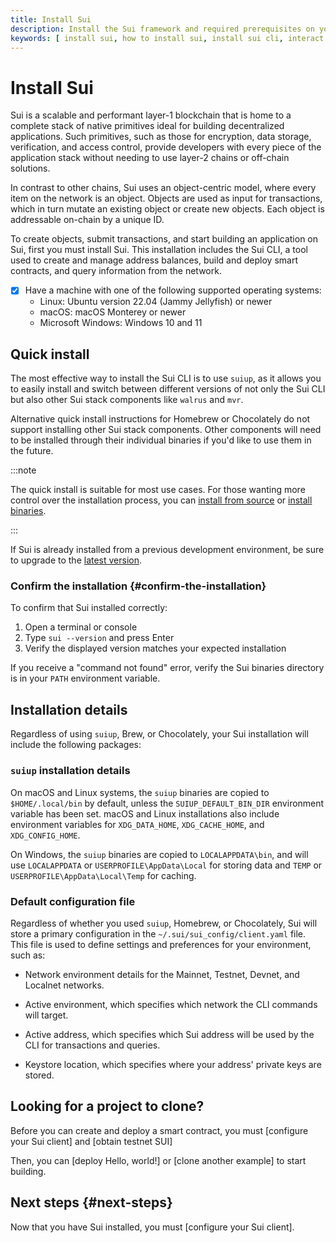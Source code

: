 ```yaml
---
title: Install Sui
description: Install the Sui framework and required prerequisites on your system, including the Sui command line interface to interact with the Sui network.
keywords: [ install sui, how to install sui, install sui cli, interact with sui networks, connect to sui networks, sui command line interface ]
---
```


# Install Sui

Sui is a scalable and performant layer-1 blockchain that is home to a complete stack of native primitives ideal for building decentralized applications. Such primitives, such as those for encryption, data storage, verification, and access control, provide developers with every piece of the application stack without needing to use layer-2 chains or off-chain solutions. 

In contrast to other chains, Sui uses an object-centric model, where every item on the network is an object. Objects are used as input for transactions, which in turn mutate an existing object or create new objects. Each object is addressable on-chain by a unique ID.

To create objects, submit transactions, and start building an application on Sui, first you must install Sui. This installation includes the Sui CLI, a tool used to create and manage address balances, build and deploy smart contracts, and query information from the network. 

<Tabs className="tabsHeadingCentered--small">
<TabItem value="prereq" label="Prerequisites">

- [x] Have a machine with one of the following supported operating systems:
    - Linux: Ubuntu version 22.04 (Jammy Jellyfish) or newer
    - macOS: macOS Monterey or newer
    - Microsoft Windows: Windows 10 and 11

</TabItem>
</Tabs>

## Quick install 

The most effective way to install the Sui CLI is to use `suiup`, as it allows you to easily install and switch between different versions of not only the Sui CLI but also other Sui stack components like `walrus` and `mvr`. 

Alternative quick install instructions for Homebrew or Chocolately do not support installing other Sui stack components. Other components will need to be installed through their individual binaries if you'd like to use them in the future. 

<ImportContent source="quick-install.mdx" mode="snippet" />

:::note

The quick install is suitable for most use cases. For those wanting more control over the installation process, you can [install from source](/guides/developer/getting-started/install-source.mdx) or [install binaries](/guides/developer/getting-started/install-binaries.mdx). 

:::

If Sui is already installed from a previous development environment, be sure to upgrade to the [latest version](/guides/developer/getting-started/upgrade-sui.mdx).

### Confirm the installation {#confirm-the-installation}

To confirm that Sui installed correctly:

1. Open a terminal or console
2. Type `sui --version` and press Enter
3. Verify the displayed version matches your expected installation

If you receive a "command not found" error, verify the Sui binaries directory is in your `PATH` environment variable.

## Installation details 

Regardless of using `suiup`, Brew, or Chocolately, your Sui installation will include the following packages:

<ImportContent source="lists/binaries-file-list.mdx" mode="snippet" />

### `suiup` installation details 

On macOS and Linux systems, the `suiup` binaries are copied to `$HOME/.local/bin` by default, unless the `SUIUP_DEFAULT_BIN_DIR` environment variable has been set. macOS and Linux installations also include environment variables for `XDG_DATA_HOME`, `XDG_CACHE_HOME`, and `XDG_CONFIG_HOME`.

On Windows, the `suiup` binaries are copied to `LOCALAPPDATA\bin`, and will use `LOCALAPPDATA` or `USERPROFILE\AppData\Local` for storing data and `TEMP` or `USERPROFILE\AppData\Local\Temp` for caching.

### Default configuration file

Regardless of whether you used `suiup`, Homebrew, or Chocolately, Sui will store a primary configuration in the `~/.sui/sui_config/client.yaml` file. This file is used to define settings and preferences for your environment, such as:

- Network environment details for the Mainnet, Testnet, Devnet, and Localnet networks.

- Active environment, which specifies which network the CLI commands will target.

- Active address, which specifies which Sui address will be used by the CLI for transactions and queries.

- Keystore location, which specifies where your address' private keys are stored.

## Looking for a project to clone? 

Before you can create and deploy a smart contract, you must [configure your Sui client] and [obtain testnet SUI]

Then, you can [deploy Hello, world!] or [clone another example] to start building.

## Next steps {#next-steps}

Now that you have Sui installed, you must [configure your Sui client].



